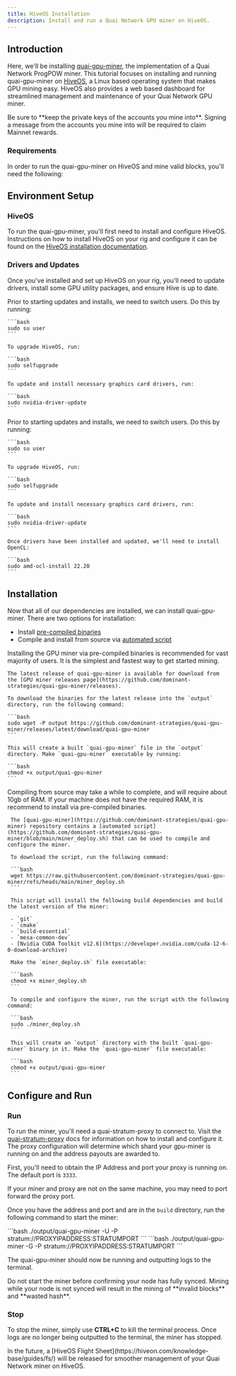 ```yaml
---
title: HiveOS Installation
description: Install and run a Quai Network GPU miner on HiveOS.
---
```


## Introduction

Here, we'll be installing [quai-gpu-miner](https://github.com/dominant-strategies/quai-gpu-miner), the implementation of a Quai Network ProgPOW miner. This tutorial focuses on installing and running quai-gpu-miner on [HiveOS](https://hiveon.com/os/), a Linux based operating system that makes GPU mining easy. HiveOS also provides a web based dashboard for streamlined management and maintenance of your Quai Network GPU miner.

<Warning>
	Be sure to **keep the private keys of the accounts you mine into**. Signing a message from the accounts you mine into will be required to
	claim Mainnet rewards.
</Warning>

### Requirements

In order to run the quai-gpu-miner on HiveOS and mine valid blocks, you'll need the following:

<CardGroup cols={3}>
	<Card
		title='Synced go-quai node'
		href='/guides/client/node'
		icon='computer'
	/>
	<Card
		title=' configured Stratum proxy'
		href='/guides/client/stratum'
		icon='router'
	/>
	<Card
		title='HiveOS machine'
		icon='hive'
	/>
	<Card
		title='AMD or NVIDIA GPU'
		icon='microchip'
	/>
	<Card
		title='4GB+ of RAM'
		icon='usb-drive'
	/>
</CardGroup>

## Environment Setup

### HiveOS

To run the quai-gpu-miner, you'll first need to install and configure HiveOS. Instructions on how to install HiveOS on your rig and configure it can be found on the [HiveOS installation documentation](https://hiveon.com/install/).

### Drivers and Updates

Once you've installed and set up HiveOS on your rig, you'll need to update drivers, install some GPU utility packages, and ensure Hive is up to date.

<Tabs>
  <Tab title="CUDA Drivers">
    Prior to starting updates and installs, we need to switch users. Do this by running:

    ```bash
    sudo su user
    ```

    To upgrade HiveOS, run:

    ```bash
    sudo selfupgrade
    ```

    To update and install necessary graphics card drivers, run:

    ```bash
    sudo nvidia-driver-update
    ```

  </Tab>
  <Tab title="OpenCL Drivers">
    Prior to starting updates and installs, we need to switch users. Do this by running:

    ```bash
    sudo su user
    ```

    To upgrade HiveOS, run:

    ```bash
    sudo selfupgrade
    ```

    To update and install necessary graphics card drivers, run:

    ```bash
    sudo nvidia-driver-update
    ```

    Once drivers have been installed and updated, we'll need to install OpenCL:

    ```bash
    sudo amd-ocl-install 22.20
    ```

  </Tab>
</Tabs>

## Installation

Now that all of our dependencies are installed, we can install quai-gpu-miner. There are two options for installation:

- Install [pre-compiled binaries](https://github.com/dominant-strategies/quai-gpu-miner/releases)
- Compile and install from source via [automated script](https://github.com/dominant-strategies/quai-gpu-miner/blob/main/miner_deploy.sh)

<Tabs>
  <Tab title="Pre-compiled Binaries">
    <Tip>
      Installing the GPU miner via pre-compiled binaries is recommended for vast majority of users. It is the simplest and fastest way to get started mining.
    </Tip>

    The latest release of quai-gpu-miner is available for download from the [GPU miner releases page](https://github.com/dominant-strategies/quai-gpu-miner/releases).

    To download the binaries for the latest release into the `output` directory, run the following command:

    ```bash
    sudo wget -P output https://github.com/dominant-strategies/quai-gpu-miner/releases/latest/download/quai-gpu-miner
    ```

    This will create a built `quai-gpu-miner` file in the `output` directory. Make `quai-gpu-miner` executable by running:

    ```bash
    chmod +x output/quai-gpu-miner
    ```

  </Tab>
  <Tab title="Compile from Source">
    <Warning>
      Compiling from source may take a while to complete, and will require about 10gb of RAM. If your machine does not have the required RAM, it is recommend to install via pre-compiled binaries.
    </Warning>

     The [quai-gpu-miner](https://github.com/dominant-strategies/quai-gpu-miner) repository contains a [automated script](https://github.com/dominant-strategies/quai-gpu-miner/blob/main/miner_deploy.sh) that can be used to compile and configure the miner.

     To download the script, run the following command:

     ```bash
     wget https://raw.githubusercontent.com/dominant-strategies/quai-gpu-miner/refs/heads/main/miner_deploy.sh
     ```

     This script will install the following build dependencies and build the latest version of the miner:

     - `git`
     - `cmake`
     - `build-essential`
     - `mesa-common-dev`
     - [Nvidia CUDA Toolkit v12.6](https://developer.nvidia.com/cuda-12-6-0-download-archive)

     Make the `miner_deploy.sh` file executable:

     ```bash
     chmod +x miner_deploy.sh
     ```

     To compile and configure the miner, run the script with the following command:

     ```bash
     sudo ./miner_deploy.sh
     ```

     This will create an `output` directory with the built `quai-gpu-miner` binary in it. Make the `quai-gpu-miner` file executable:

     ```bash
     chmod +x output/quai-gpu-miner
     ```

  </Tab>
</Tabs>

## Configure and Run

### Run

To run the miner, you'll need a quai-stratum-proxy to connect to. Visit the [quai-stratum-proxy](/guides/client/stratum) docs for information on how to install and configure it. The proxy configuration will determine which shard your gpu-miner is running on and the address payouts are awarded to.

First, you'll need to obtain the IP Address and port your proxy is running on. The default port is `3333`.

<Warning>
  If your miner and proxy are not on the same machine, you may need to port forward the proxy port.
</Warning>

Once you have the address and port and are in the `build` directory, run the following command to start the miner:

<Tabs>
  <Tab title="CUDA">
  ```bash
  ./output/quai-gpu-miner -U -P stratum://PROXYIPADDRESS:STRATUMPORT
  ```

  </Tab>
  <Tab title="OpenCL">
  ```bash
  ./output/quai-gpu-miner -G -P stratum://PROXYIPADDRESS:STRATUMPORT
  ```
  
  </Tab>
</Tabs>

The quai-gpu-miner should now be running and outputting logs to the terminal.

<Warning>
	Do not start the miner before confirming your node has fully synced. Mining while your node is not synced will result in the mining of
	**invalid blocks** and **wasted hash**.
</Warning>

### Stop

To stop the miner, simply use **CTRL+C** to kill the terminal process. Once logs are no longer being outputted to the terminal, the miner has stopped.

<Note>
	In the future, a [HiveOS Flight Sheet](https://hiveon.com/knowledge-base/guides/fs/) will be released for smoother management of your Quai
	Network miner on HiveOS.
</Note>
